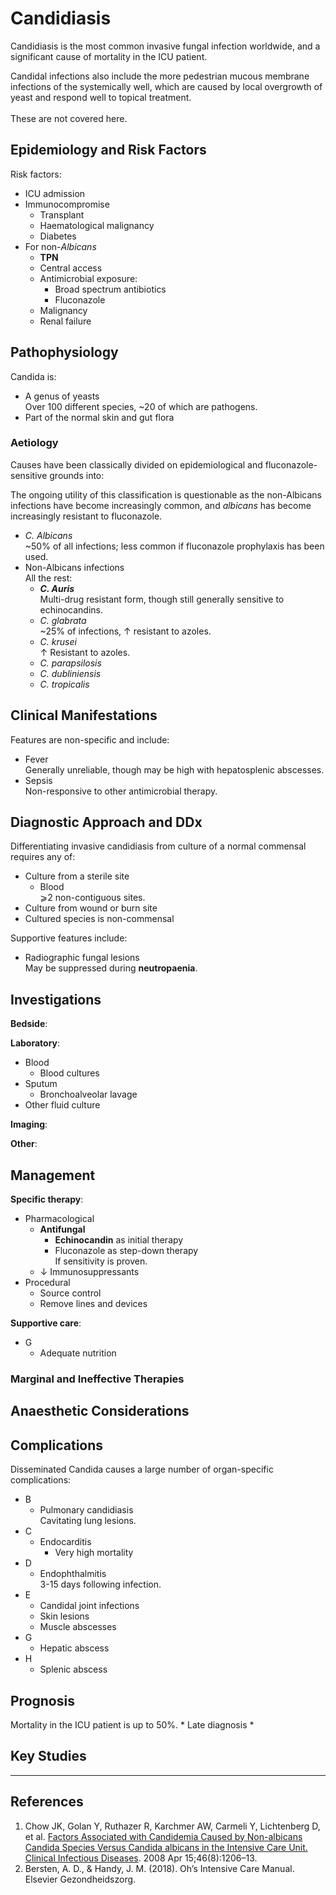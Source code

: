 # Candidiasis {#sec-candida}

Candidiasis is the most common invasive fungal infection worldwide, and a significant cause of mortality in the ICU patient.

:::column-margin
Candidal infections also include the more pedestrian mucous membrane infections of the systemically well, which are caused by local overgrowth of yeast and respond well to topical treatment.\
\
These are not covered here.
:::


## Epidemiology and Risk Factors

Risk factors:

* ICU admission
* Immunocompromise
	* Transplant
	* Haematological malignancy
	* Diabetes
* For non-*Albicans*
	* **TPN**
	* Central access
	* Antimicrobial exposure:
		* Broad spectrum antibiotics
		* Fluconazole
	* Malignancy
	* Renal failure

## Pathophysiology

Candida is:

* A genus of yeasts\
Over 100 different species, ~20 of which are pathogens.
* Part of the normal skin and gut flora



### Aetiology

Causes have been classically divided on epidemiological and fluconazole-sensitive grounds into:

:::column-margin
The ongoing utility of this classification is questionable as the non-Albicans infections have become increasingly common, and *albicans* has become increasingly resistant to fluconazole.
::: 

* *C. Albicans*\
~50% of all infections; less common if fluconazole prophylaxis has been used.
* Non-Albicans infections\
All the rest:
	* ***C. Auris***\
	Multi-drug resistant form, though still generally sensitive to echinocandins.
	* *C. glabrata*\
	~25% of infections, ↑ resistant to azoles.
	* *C. krusei*\
	↑ Resistant to azoles.
	* *C. parapsilosis*
	* *C. dubliniensis*
	* *C. tropicalis*


## Clinical Manifestations

Features are non-specific and include:

* Fever\
Generally unreliable, though may be high with hepatosplenic abscesses.
* Sepsis\
Non-responsive to other antimicrobial therapy.

## Diagnostic Approach and DDx

Differentiating invasive candidiasis from culture of a normal commensal requires any of:

* Culture from a sterile site
	* Blood\
	⩾2 non-contiguous sites.
* Culture from wound or burn site
* Cultured species is non-commensal

Supportive features include:

* Radiographic fungal lesions\
May be suppressed during **neutropaenia**.

## Investigations

**Bedside**:

**Laboratory**:

* Blood
	* Blood cultures
* Sputum
	* Bronchoalveolar lavage
* Other fluid culture

**Imaging**:

**Other**:

## Management

**Specific therapy**:

* Pharmacological
	* **Antifungal**
		* **Echinocandin** as initial therapy
		* Fluconazole as step-down therapy\
		If sensitivity is proven.
	* ↓ Immunosuppressants
* Procedural
	* Source control
	* Remove lines and devices


**Supportive care**:

* G
	* Adequate nutrition


### Marginal and Ineffective Therapies

## Anaesthetic Considerations

## Complications

Disseminated Candida causes a large number of organ-specific complications:

* B
	* Pulmonary candidiasis\
	Cavitating lung lesions.
* C
	* Endocarditis
		* Very high mortality
* D
	* Endophthalmitis\
	3-15 days following infection.
* E
	* Candidal joint infections
	* Skin lesions
	* Muscle abscesses
* G
	* Hepatic abscess
* H
	* Splenic abscess

## Prognosis

Mortality in the ICU patient is up to 50%.
* Late diagnosis
* 

## Key Studies


---

## References

1. Chow JK, Golan Y, Ruthazer R, Karchmer AW, Carmeli Y, Lichtenberg D, et al. [Factors Associated with Candidemia Caused by Non-albicans Candida Species Versus Candida albicans in the Intensive Care Unit. Clinical Infectious Diseases](https://academic.oup.com/cid/article/46/8/1206/361259?login=false). 2008 Apr 15;46(8):1206–13.
2. Bersten, A. D., & Handy, J. M. (2018). Oh’s Intensive Care Manual. Elsevier Gezondheidszorg.

